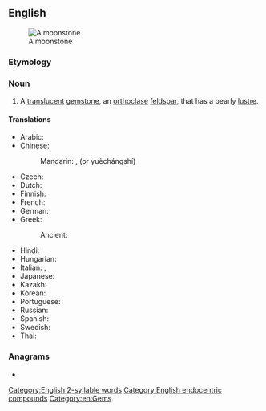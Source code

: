 ==English==
[[Image:MoonstoneGem.jpg|thumb|A moonstone]]

===Etymology===
{{compound|en|moon|stone}}

===Noun===
{{wikipedia|moonstone (gemstone)}}
{{en-noun}}

# {{lb|en|mineral}} A [[translucent]] [[gemstone]], an [[orthoclase]] [[feldspar]], that has a pearly [[lustre]].

====Translations====
{{trans-top|translucent gemstone}}
* Arabic: {{t|ar|حَجَر اَلْقَمْر|m}}
* Chinese:
*: Mandarin: {{t+|cmn|月長石|sc=Hani}}, {{t+|cmn|月长石|tr=yuèzhǎngshí|sc=Hani}} (or yuèchángshí)
* Czech: {{t|cs|měsíček}}
* Dutch: {{t+|nl|maansteen|m}}
* Finnish: {{t+|fi|kuukivi}}
* French: {{t+|fr|pierre de lune}}
* German: {{t+|de|Mondstein}}
* Greek:
*: Ancient: {{t|grc|σεληνίτης|m}}
{{trans-mid}}
* Hindi: {{t+|hi|मुक्ता|m}}
* Hungarian: {{t+|hu|holdkő}}
* Italian: {{t|it|pietra di luna|f}}, {{t|it|lunaria|f}}
* Japanese: {{t|ja|月長石|tr=げっちょうせき, getchōseki|sc=Jpan}}
* Kazakh: {{t|kk|айтас|sc=Cyrl}}
* Korean: {{t|ko|월장석(月長石)}}
* Portuguese: {{t|pt|pedra da Lua|f}}
* Russian: {{t|ru|лу́нный ка́мень|m}}
* Spanish: {{t|es|piedra de luna|f}}
* Swedish: {{t+|sv|månsten}}
* Thai: {{t|th|มุกดา}}
{{trans-bottom}}

===Anagrams===
* {{anagrams|en|a=emnnooost|monotones}}

[[Category:English 2-syllable words]]
[[Category:English endocentric compounds]]
[[Category:en:Gems]]
